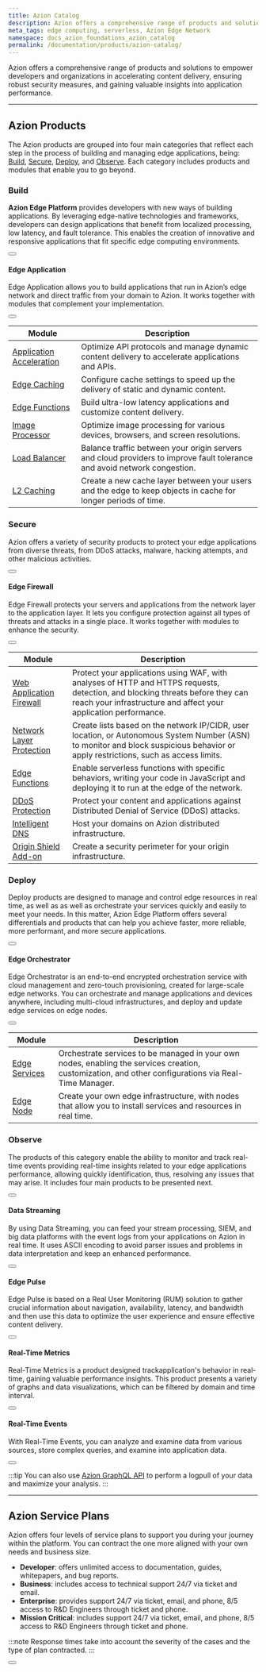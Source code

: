 ```yaml
---
title: Azion Catalog
description: Azion offers a comprehensive range of products and solutions to empower developers and organizations in building on the edge.
meta_tags: edge computing, serverless, Azion Edge Network
namespace: docs_azion_foundations_azion_catalog
permalink: /documentation/products/azion-catalog/
---
```



Azion offers a comprehensive range of products and solutions to empower developers and organizations in accelerating content delivery, ensuring robust security measures, and gaining valuable insights into application performance.

---

## Azion Products

The Azion products are grouped into four main categories that reflect each step in the process of building and managing edge applications, being: [Build](#build), [Secure](#secure), [Deploy](#deploy), and [Observe](#observe). Each category includes products and modules that enable you to go beyond.

### Build

**Azion Edge Platform** provides developers with new ways of building applications. By leveraging edge-native technologies and frameworks, developers can design applications that benefit from localized processing, low latency, and fault tolerance. This enables the creation of innovative and responsive applications that fit specific edge computing environments.

<Button href="#" text="Explore Build">

</Button>

#### Edge Application
Edge Application allows you to build applications that run in Azion’s edge network and direct traffic from your domain to Azion. It works together with modules that complement your implementation.

<Button href="/en/documentation/products/edge-application/" text="Read about Edge Application">

</Button>

|  Module |  Description |
|---|---|
| [Application Acceleration](/en/documentation/products/edge-application/application-acceleration/)  | Optimize API protocols and manage dynamic content delivery to accelerate applications and APIs.  | 
| [Edge Caching](/en/documentation/products/edge-application/edge-caching/)  |  Configure cache settings to speed up the delivery of static and dynamic content. |
|  [Edge Functions](/en/documentation/products/edge-application/edge-functions/) | Build ultra-low latency applications and customize content delivery.  |
| [Image Processor](/en/documentation/products/edge-application/image-processor/)  | Optimize image processing for various devices, browsers, and screen resolutions.  |
| [Load Balancer](/en/documentation/products/edge-application/load-balancer/)  | Balance traffic between your origin servers and cloud providers to improve fault tolerance and avoid network congestion.  |
| [L2 Caching](/en/documentation/products/edge-application/l2-caching/)  | Create a new cache layer between your users and the edge to keep objects in cache for longer periods of time.  |

### Secure

Azion offers a variety of security products to protect your edge applications from diverse threats, from DDoS attacks, malware, hacking attempts, and other malicious activities.

<Button href="#" text="Explore Secure">

</Button>

#### Edge Firewall
Edge Firewall protects your servers and applications from the network layer to the application layer. It lets you configure protection against all types of threats and attacks in a single place. It works together with modules to enhance the security.

<Button href="/en/documentation/products/edge-firewall/" text="Read about Edge Firewall">

</Button>

|  Module |  Description |
|---|---|
| [Web Application Firewall](/en/documentation/products/edge-firewall/web-application-firewall/) | Protect your applications using WAF, with analyses of HTTP and HTTPS requests, detection, and blocking threats before they can reach your infrastructure and affect your application performance.  | 
| [Network Layer Protection](/en/documentation/products/edge-firewall/network-layer-protection/) | Create lists based on the network IP/CIDR, user location, or Autonomous System Number (ASN) to monitor and block suspicious behavior or apply restrictions, such as access limits.  |
| [Edge Functions](en/documentation/products/edge-firewall/#:~:text=Find%20out%20more%20about%20Edge%20Functions%20for%20Edge%20Firewall) | Enable serverless functions with specific behaviors, writing your code in JavaScript and deploying it to run at the edge of the network.  |
| [DDoS Protection](/en/documentation/products/edge-firewall/#:~:text=Find%20out%20more%20about%20DDoS%20Protection) | Protect your content and applications against Distributed Denial of Service (DDoS) attacks.  |
| [Intelligent DNS](https://www.azion.com/en/documentation/products/intelligent-dns/) | Host your domains on Azion distributed infrastructure.  |
| [Origin Shield Add-on](/en/documentation/products/edge-firewall/#:~:text=Find%20out%20more%20about%20Origin%20Shield) | Create a security perimeter for your origin infrastructure.  |

### Deploy

Deploy products are designed to manage and control edge resources in real time, as well as as well as orchestrate your services quickly and easily to meet your needs. In this matter, Azion Edge Platform offers several differentials and products that can help you achieve faster, more reliable, more performant, and more secure applications.

<Button href="#" text="Explore Deploy">

</Button>

#### Edge Orchestrator

Edge Orchestrator is an end-to-end encrypted orchestration service with cloud management and zero-touch provisioning, created for large-scale edge networks. You can orchestrate and manage applications and devices anywhere, including multi-cloud infrastructures, and deploy and update edge services on edge nodes.

<Button href="/en/documentation/products/edge-orchestrator/" text="Read about Edge Orchestrator">

</Button>

| Module  | Description  |
|---|---|
| [Edge Services](/en/documentation/products/edge-orchestrator/edge-services/)  |  Orchestrate services to be managed in your own nodes, enabling the services creation, customization, and other configurations via Real-Time Manager. | 
| [Edge Node](/en/documentation/products/edge-orchestrator/edge-node/)  | Create your own edge infrastructure, with nodes that allow you to install services and resources in real time.  |

### Observe

The products of this category enable the ability to monitor and track real-time events providing real-time insights related to your edge applications performance, allowing quickly identification, thus, resolving any issues that may arise. It includes four main products to be presented next.

<Button href="#" text="Explore Observe">

</Button>

#### Data Streaming

By using Data Streaming, you can feed your stream processing, SIEM, and big data platforms with the event logs from your applications on Azion in real time. It uses ASCII encoding to avoid parser issues and problems in data interpretation and keep an enhanced performance.

<Button href="/en/documentation/products/data-streaming/" text="Read about Data Streaming">

</Button>

#### Edge Pulse

Edge Pulse is based on a Real User Monitoring (RUM) solution to gather crucial information about navigation, availability, latency, and bandwidth and then use this data to optimize the user experience and ensure effective content delivery.

<Button href="/en/documentation/products/edge-pulse/" text="Read about Edge Pulse">

</Button>

#### Real-Time Metrics 

Real-Time Metrics is a product designed trackapplication's behavior in real-time, gaining valuable performance insights. This product presents a variety of graphs and data visualizations, which can be filtered by domain and time interval.

<Button href="/en/documentation/products/real-time-metrics/" text="read about Real-Time Metrics">

</Button>

#### Real-Time Events

With Real-Time Events, you can analyze and examine data from various sources, store complex queries, and examine into application data. 

<Button href="/en/documentation/products/real-time-events/" text="read about Real-Time Events">

</Button>

:::tip
You can also use [Azion GraphQL API](http://azion.com/en/documentation/products/graphql-api-overview/) to perform a logpull of your data and maximize your analysis.
:::

---

## Azion Service Plans

Azion offers four levels of service plans to support you during your journey within the platform. You can contract the one more aligned with your own needs and business size.

- **Developer**: offers unlimited access to documentation, guides, whitepapers, and bug reports. 
- **Business**: includes access to technical support 24/7 via ticket and email.
- **Enterprise**: provides support 24/7 via ticket, email, and phone, 8/5 access to R&D Engineers through ticket and phone.
- **Mission Critical**: includes support 24/7 via ticket, email, and phone, 8/5 access to R&D Engineers through ticket and phone.

:::note
Response times take into account the severity of the cases and the type of plan contracted.
:::

<Button href="/en/documentation/services/support/business-events-support/" text="Check Azion Services Plans">

</Button>
